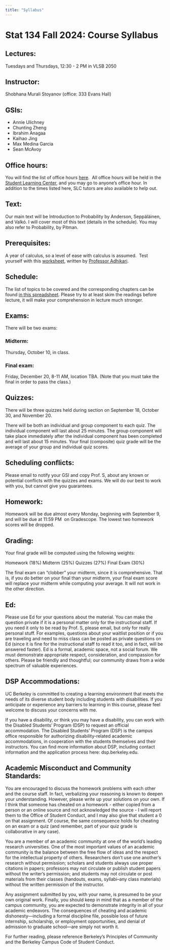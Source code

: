 ```yaml
---
title: "Syllabus"
---
```


<!-- 
Jump to:

  -  [About Statistics 134](#about)
  -  [Office hours](#officehours)
  -  [Textbook](#textbook)
  -  [Prerequisites](#prerequisites)
  -  [Schedule](#schedule)
  -  [Exams](#exams)
  -  [Grading](#grading)
  -  [Homework](#homework)
  -  [DSP Accommodations](#accomodations)
  -  [Academic Misconduct and Community Standards](#honorcode) -->


# Stat 134 Fall 2024: Course Syllabus


## Lectures: 
Tuesdays and Thursdays, 12:30 - 2 PM in VLSB 2050

## Instructor: 
Shobhana Murali Stoyanov (office: 333 Evans Hall)

## GSIs:
- Annie Ulichney 
- Chunting Zheng
- Ibrahim Anagaa
- Kaihao Jing
- Max Medina Garcia
- Sean McAvoy

## Office hours: 

You will find the list of office hours [here](https://stat134.berkeley.edu/fall-2024/staff.html).  All office hours will be held in the [Student Learning Center](https://slc.berkeley.edu/home), and you may go to anyone's office hour. In addition to the times listed here, SLC tutors are also available to help out.

## Text:

Our main text will be Introduction to Probability by Anderson, Seppäläinen, and Valkó. I will cover most of this text (details in the schedule). You may also refer to Probability, by Pitman. 

## Prerequisites:

A year of calculus, so a level of ease with calculus is assumed.  Test yourself with this [worksheet](https://www.stat.berkeley.edu/~ani/s134s17/prereq.pdf), written by [Professor Adhikari](https://aniadhikari.org/).

## Schedule: 

The list of topics to be covered and the corresponding chapters can be found [in this spreadsheet](https://docs.google.com/spreadsheets/d/181NW6h4nO7jz3aJkUYnzlhkp0e6y3NHPZlVIQkKRSHE/edit?usp=sharing). Please try to at least skim the readings before lecture, it will make your comprehension in lecture much stronger.

## Exams:  

There will be two exams:

### Midterm:  
Thursday, October 10, in class.

### Final exam: 
Friday, December 20, 8-11 AM, location TBA. (Note that you must take the final in order to pass the class.)

## Quizzes:

There will be three quizzes held during section on September 18, October 30, and November 20. 

There will be both an individual and group component to each quiz. The individual component will last about 25 minutes. The group component will take place immediately after the individual component has been completed and will last about 15 minutes. Your final (composite) quiz grade will be the average of your group and individual quiz scores. 

## Scheduling conflicts: 

Please email to notify your GSI and copy Prof. S, about any known or potential conflicts with the quizzes and exams. We will do our best to work with you, but cannot give you guarantees.

## Homework: 

Homework will be due almost every Monday, beginning with September 9, and will be due at 11:59 PM  on Gradescope. The lowest two homework scores will be dropped. 

## Grading: 

Your final grade will be computed using the following weights:

Homework (18%)
Midterm (25%)
Quizzes (27%)
Final Exam (30%)

The final exam can "clobber" your midterm, since it is comprehensive. That is, if you do better on your final than your midterm, your final exam score will replace your midterm while computing your average. It will not work in the other direction.

## Ed:

Please use Ed for your questions about the material. You can make the question private if it is a personal matter only for the instructional staff. If you need it only to be read by Prof. S, please email, but only for really personal stuff. For examples, questions about your waitlist position or if you are traveling and need to miss class can be posted as private questions on Ed (since it is fine for the instructional staff to read it too, and in fact, will be answered faster). Ed is a formal, academic space, not a social forum. We must demonstrate appropriate respect, consideration, and compassion for others. Please be friendly and thoughtful; our community draws from a wide spectrum of valuable experiences. 

## DSP Accommodations: 

UC Berkeley is committed to creating a learning environment that meets the needs of its diverse student body including students with disabilities. If you anticipate or experience any barriers to learning in this course, please feel welcome to discuss your concerns with me.

If you have a disability, or think you may have a disability, you can work with the Disabled Students' Program (DSP) to request an official accommodation. The Disabled Students' Program (DSP) is the campus office responsible for authorizing disability-related academic accommodations, in cooperation with the students themselves and their instructors. You can find more information about DSP, including contact information and the application process here: dsp.berkeley.edu.


## Academic Misconduct and Community Standards:  

You are encouraged to discuss the homework problems with each other and the course staff. In fact, verbalizing your reasoning is known to deepen your understanding. However, please write up your solutions on your own. If I think that someone has cheated on a homework - either copied from a person or an online source and not acknowledged the source - I will report them to the Office of Student Conduct, and I may also give that student a 0 on that assignment. Of course, the same consequence holds for cheating on an exam or a quiz (and remember, part of your quiz grade is collaborative in any case).

You are a member of an academic community at one of the world’s leading research universities. One of the most important values of an academic community is the balance between the free flow of ideas and the respect for the intellectual property of others. Researchers don't use one another's research without permission; scholars and students always use proper citations in papers; professors may not circulate or publish student papers without the writer's permission; and students may not circulate or post materials from their classes (handouts, exams, syllabi--any class materials) without the written permission of the instructor.

Any assignment submitted by you, with your name, is presumed to be your own original work. Finally, you should keep in mind that as a member of the campus community, you are expected to demonstrate integrity in all of your academic endeavors. The consequences of cheating and academic dishonesty—including a formal discipline file, possible loss of future internship, scholarship, or employment opportunities, and denial of admission to graduate school—are simply not worth it.

For further reading, please reference Berkeley’s Principles of Community and the Berkeley Campus Code of Student Conduct.
